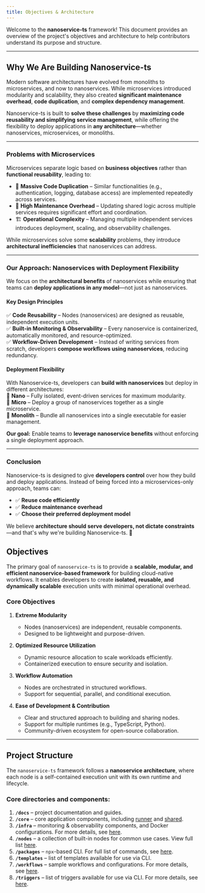 ```yaml
---
title: Objectives & Architecture
---
```


Welcome to the **nanoservice-ts** framework! This document provides an overview of the project's objectives and architecture to help contributors understand its purpose and structure.

---

## **Why We Are Building Nanoservice-ts**  

Modern software architectures have evolved from monoliths to microservices, and now to nanoservices. While microservices introduced modularity and scalability, they also created **significant maintenance overhead**, **code duplication**, and **complex dependency management**.  

Nanoservice-ts is built to **solve these challenges** by **maximizing code reusability and simplifying service management**, while offering the flexibility to deploy applications in **any architecture**—whether nanoservices, microservices, or monoliths.  

---

### **Problems with Microservices**  
Microservices separate logic based on **business objectives** rather than **functional reusability**, leading to:  
- 🚨 **Massive Code Duplication** – Similar functionalities (e.g., authentication, logging, database access) are implemented repeatedly across services.  
- 🔄 **High Maintenance Overhead** – Updating shared logic across multiple services requires significant effort and coordination.  
- 🏗 **Operational Complexity** – Managing multiple independent services introduces deployment, scaling, and observability challenges.  

While microservices solve some **scalability** problems, they introduce **architectural inefficiencies** that nanoservices can address.  

---

### **Our Approach: Nanoservices with Deployment Flexibility**  
We focus on the **architectural benefits** of nanoservices while ensuring that teams can **deploy applications in any model**—not just as nanoservices.  

#### **Key Design Principles**  
✅ **Code Reusability** – Nodes (nanoservices) are designed as reusable, independent execution units.  
✅ **Built-in Monitoring & Observability** – Every nanoservice is containerized, automatically monitored, and resource-optimized.  
✅ **Workflow-Driven Development** – Instead of writing services from scratch, developers **compose workflows using nanoservices**, reducing redundancy.  

#### **Deployment Flexibility**  
With Nanoservice-ts, developers can **build with nanoservices** but deploy in different architectures:  
🔹 **Nano** – Fully isolated, event-driven services for maximum modularity.  
🔹 **Micro** – Deploy a group of nanoservices together as a single microservice.  
🔹 **Monolith** – Bundle all nanoservices into a single executable for easier management.  

**Our goal:** Enable teams to **leverage nanoservice benefits** without enforcing a single deployment approach.  

---

### **Conclusion**  
Nanoservice-ts is designed to give **developers control** over how they build and deploy applications. Instead of being forced into a microservices-only approach, teams can:  
- ✅ **Reuse code efficiently**  
- ✅ **Reduce maintenance overhead**  
- ✅ **Choose their preferred deployment model**  

We believe **architecture should serve developers, not dictate constraints**—and that's why we're building Nanoservice-ts. 🚀

## **Objectives**
The primary goal of `nanoservice-ts` is to provide a **scalable, modular, and efficient nanoservice-based framework** for building cloud-native workflows. It enables developers to create **isolated, reusable, and dynamically scalable** execution units with minimal operational overhead.

### **Core Objectives**
1. **Extreme Modularity**  
   - Nodes (nanoservices) are independent, reusable components.
   - Designed to be lightweight and purpose-driven.  

2. **Optimized Resource Utilization**  
   - Dynamic resource allocation to scale workloads efficiently.
   - Containerized execution to ensure security and isolation.

3. **Workflow Automation**  
   - Nodes are orchestrated in structured workflows.
   - Support for sequential, parallel, and conditional execution.

4. **Ease of Development & Contribution**  
   - Clear and structured approach to building and sharing nodes.
   - Support for multiple runtimes (e.g., TypeScript, Python).
   - Community-driven ecosystem for open-source collaboration.

---

## **Project Structure**
The `nanoservice-ts` framework follows a **nanoservice architecture**, where each node is a self-contained execution unit with its own runtime and lifecycle.

### Core directories and components:

1. **`/docs`** – project documentation and guides.
2. **`/core`** – core application components, including [runner](/docs/c/core/runner) and [shared](/docs/c/core/shared).
3. **`/infra`** – monitoring & observability components, and Docker configurations. For more details, see [here](/docs/d/advanced/monitoring-obserbvability).
4. **`/nodes`** – a collection of built-in nodes for common use cases. View full list [here](/docs/d/core-concepts/nodes-built-in).
5. **`/packages`** – `npx`-based CLI. For full list of commands, see [here](/docs/d/core-concepts/nanoctl).
6. **`/templates`** – list of templates available for use via CLI.
7. **`/workflows`** – sample workflows and configurations. For more details, see [here](/docs/d/core-concepts/workflows).
8. **`/triggers`** – list of triggers available for use via CLI. For more details, see [here](/docs/d/core-concepts/trigger).